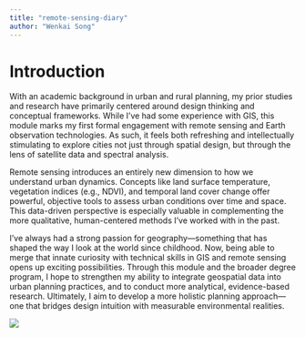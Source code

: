 ---
title: "remote-sensing-diary"
author: "Wenkai Song"
---

# Introduction

With an academic background in urban and rural planning, my prior studies and research have primarily centered around design thinking and conceptual frameworks. While I’ve had some experience with GIS, this module marks my first formal engagement with remote sensing and Earth observation technologies. As such, it feels both refreshing and intellectually stimulating to explore cities not just through spatial design, but through the lens of satellite data and spectral analysis.

Remote sensing introduces an entirely new dimension to how we understand urban dynamics. Concepts like land surface temperature, vegetation indices (e.g., NDVI), and temporal land cover change offer powerful, objective tools to assess urban conditions over time and space. This data-driven perspective is especially valuable in complementing the more qualitative, human-centered methods I’ve worked with in the past.

I've always had a strong passion for geography—something that has shaped the way I look at the world since childhood. Now, being able to merge that innate curiosity with technical skills in GIS and remote sensing opens up exciting possibilities. Through this module and the broader degree program, I hope to strengthen my ability to integrate geospatial data into urban planning practices, and to conduct more analytical, evidence-based research. Ultimately, I aim to develop a more holistic planning approach—one that bridges design intuition with measurable environmental realities.

![](image/0.png)
